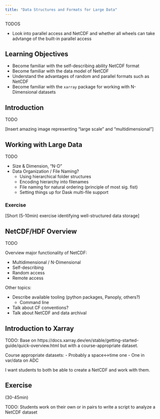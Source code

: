 ```yaml
---
title: "Data Structures and Formats for Large Data"
---
```


TODOS

- Look into parallel access and NetCDF and whether all wheels can take advtange of the built-in parallel access

## Learning Objectives

- Become familiar with the self-describing ability NetCDF format
- Become familiar with the data model of NetCDF
- Understand the advantages of random and parallel formats such as NetCDF
- Become familiar with the `xarray` package for working with N-Dimensional datasets

## Introduction

TODO

[Insert amazing image representing "large scale" and "multidimensional"]

## Working with Large Data

TODO

- Size & Dimension, "N-D"
- Data Organization / File Naming?
    - Using hierarchical folder structures
    - Encoding hierarchy into filenames
    - File naming for natural ordering (principle of most sig. fist)
    - Setting things up for Dask multi-file support

### Exercise

[Short (5-10min) exercise identifying well-structured data storage]

## NetCDF/HDF Overview

TODO

Overview major functionality of NetCDF:

- Multidimensional / N-Dimensional
- Self-describing
- Random access
- Remote access

Other topics:

- Describe available tooling (python packages, Panoply, others?)
    - Command line
- Talk about CF conventions?
- Talk about NetCDF and data archival

## Introduction to Xarray

TODO: Base on https://docs.xarray.dev/en/stable/getting-started-guide/quick-overview.html but with a course-appropriate dataset.

Course appropriate datasets:
- Probably a space<->time one
- One in var/data on ADC

I want students to both be able to create a NetCDF and work with them.

## Exercise

(30-45min)

TODO: Students work on their own or in pairs to write a script to analyze a NetCDF dataset
